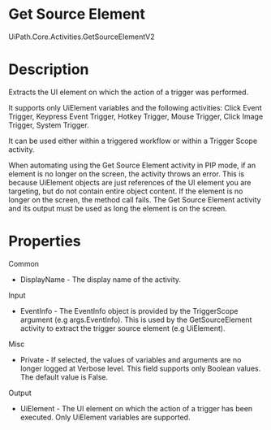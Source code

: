 ﻿# Get Source Element

UiPath.Core.Activities.GetSourceElementV2

# Description

Extracts the UI element on which the action of a trigger was performed.

It supports only UiElement variables and the following activities:
                    Click Event
                    Trigger, Keypress Event Trigger, Hotkey
                    Trigger, Mouse Trigger, Click Image
                    Trigger, System Trigger.

It can be used either within a triggered workflow or within a Trigger Scope activity.

When automating using the Get
                    Source Element activity in PIP mode, if an element is no longer on the
                screen, the activity throws an error. This is because UiElement
                objects are just references of the UI element you are targeting, but do not contain
                entire object content. If the element is no longer on the screen, the method call
                fails. The Get Source Element activity and its output must be used as long
                the element is on the screen.

# Properties

Common

* DisplayName - The display name of the activity.

Input

* EventInfo - The EventInfo object is provided by the TriggerScope argument (e.g args.EventInfo). This is used by the GetSourceElement activity to extract the trigger source element (e.g UiElement).

Misc

* Private - If selected, the values of variables and arguments are no longer logged at Verbose level. This field supports only Boolean values. The default value is False.

Output

* UiElement - The UI element on which the action of a trigger has been executed. Only UiElement variables are supported.
